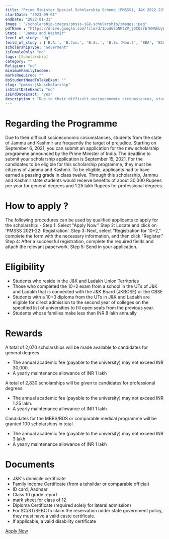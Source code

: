 ```yaml
---
title: "Prime Minister Special Scholarship Scheme (PMSSS), J&K 2022-23"
startDate: "2023-09-01"
endDate: "2022-01-31"
image : "/scholarship-images/pmsss-j&k-scholarship/images.jpeg"
pdfName : "https://drive.google.com/file/d/1podGlbNMtZV_jQCOzYETNHAkUyWe6oGA/preview"
State : "Jammu and Kashmir"
level_of_study: "Ug"
feild_of_study : ['B.A.', 'B.Com.', 'B.Sc.', 'B.Sc.(Hon.)', 'BBA', 'BCA', 'B.E',  'B.TECH',  'B. Pharmacy', 'B. Architecture', 'B.Sc.(Nursing)' , 'M.B.B.S',  'B.D.S.', 'BAMS']
scholarshipType: "Goverment"
isFemaleOnly: "no"
tags: [Scholarship]
category: ""
Religion: "no"
minimumFamilyIncome:
marksRequired: ""
doStudentNeedToTakeExam: ""
slug: "pmsss-j&k-scholarship"   
isStartDateExact: "no"
isEndDateExact: "yes"
description : "Due to their difficult socioeconomic circumstances, students from the state of Jammu and Kashmir are frequently the target of prejudice. Starting on September 6, 2021, you can submit an application for the new scholarship programme announced by the Prime Minister of India."
---   
```


# Regarding the Programme

Due to their difficult socioeconomic circumstances, students from the state of Jammu and Kashmir are frequently the target of prejudice.
Starting on September 6, 2021, you can submit an application for the new scholarship programme announced by the Prime Minister of India.
The deadline to submit your scholarship application is September 15, 2021. For the candidates to be eligible for this scholarship programme,
they must be citizens of Jammu and Kashmir. To be eligible, applicants had to have earned a passing grade in class twelve. Through this scholarship,
Jammu and Kashmir state students would receive benefits of about 30,000 Rupees per year for general degrees and 1.25 lakh Rupees for professional degrees.

# How to apply ?

The following procedures can be used by qualified applicants to apply for the scholarship: -
Step 1: Select "Apply Now."
Step 2: Locate and click on 'PMSSS 2021-22: Registration'.
Step 3: Next, select "Registration for 10+2," complete the form with the necessary information, and then click "Register."
Step 4: After a successful registration, complete the required fields and attach the relevant paperwork.
Step 5: Send in your application.

# Eligibility

- Students who reside in the J&K and Ladakh Union Territories
- Those who completed the 10+2 exam from a school in the UTs of J&K and Ladakh that is connected with the J&K Board (JKBOSE) or the CBSE
- Students with a 10+3 diploma from the UTs in J&K and Ladakh are eligible for direct admission to the second year of colleges on the specified list of universities to fill open seats from the previous year.
- Students whose families make less than INR 8 lakh annually

# Rewards

A total of 2,070 scholarships will be made available to candidates for general degrees.

- The annual academic fee (payable to the university) may not exceed INR 30,000.
- A yearly maintenance allowance of INR 1 lakh

A total of 2,830 scholarships will be given to candidates for professional degrees.

- The annual academic fee (payable to the university) may not exceed INR 1.25 lakh.
- A yearly maintenance allowance of INR 1 lakh

Candidates for the MBBS/BDS or comparable medical programme will be granted 100 scholarships in total.

- The annual academic fee (payable to the university) may not exceed INR 3 lakh.
- A yearly maintenance allowance of INR 1 lakh

# Documents

- J&K's domicile certificate
- Family Income Certificate (from a tehsildar or comparable official)
- ID card, Aadhaar
- Class 10 grade report
- mark sheet for class of 12
- Diploma Certificate (required solely for lateral admission)
- For SC/ST/SEBC to claim the reservation under state government policy, they must have a valid caste certificate.
- If applicable, a valid disability certificate

[Apply Now](https://www.aicte-india.org/bureaus/jk)
